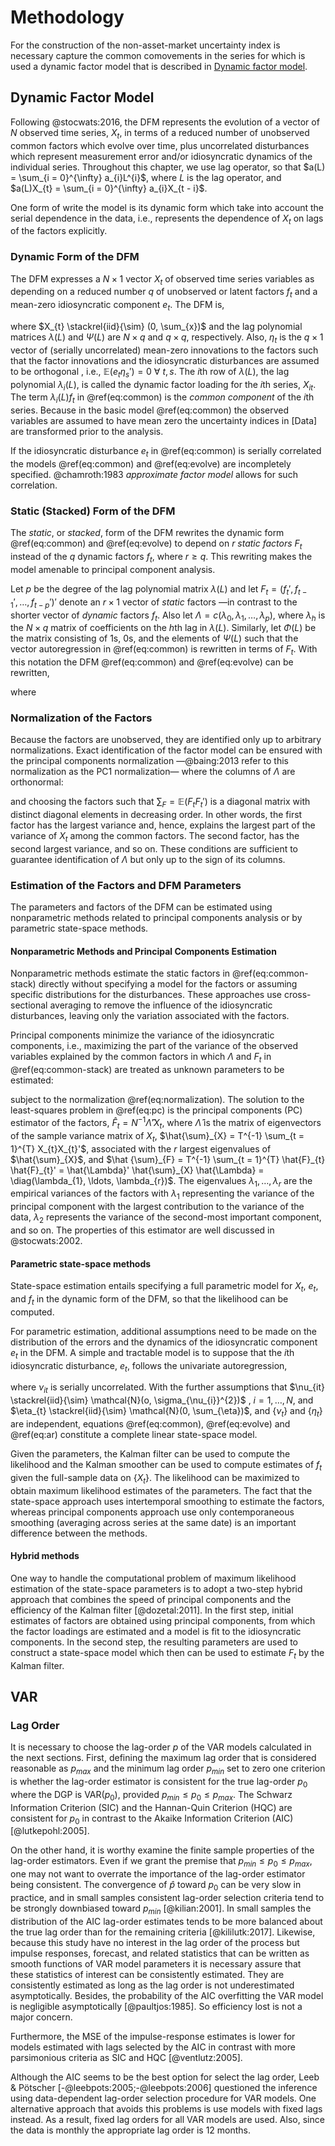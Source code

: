# Methodology {#methodology}

For the construction of the non-asset-market uncertainty index is necessary capture the common comovements in the series for which is used a dynamic factor model that is described in [Dynamic factor model]. 

## Dynamic Factor Model {#dynamic-factor-model}

Following @stocwats:2016, the DFM represents the evolution of a vector of $N$ observed time series, $X_{t}$, in terms of a reduced number of unobserved common factors which evolve over time, plus uncorrelated disturbances which represent measurement error and/or idiosyncratic dynamics of the individual series. Throughout this chapter, we use lag operator, so that $a(L) = \sum_{i = 0}^{\infty} a_{i}L^{i}$, where $L$ is the lag operator, and $a(L)X_{t} = \sum_{i = 0}^{\infty} a_{i}X_{t - i}$.

One form of write the model is its dynamic form which take into account the serial dependence in the data, i.e., represents the dependence of $X_{t}$ on lags of the factors explicitly.

### Dynamic Form of the DFM

The DFM expresses a $N \times 1$ vector $X_{t}$ of observed time series variables as depending on a reduced number $q$ of unobserved or latent factors $f_{t}$ and a mean-zero idiosyncratic component $e_{t}$. The DFM is,

\begin{eqnarray}
  X_{t} & = & \lambda (L) f_{t} + e_{t} (\#eq:common)
  \\
  f_{t} & = & \Psi (L) f_{t} + \eta_{t} (\#eq:evolve)
\end{eqnarray}

where $X_{t} \stackrel{iid}{\sim} (0, \sum_{x})$ and the lag polynomial matrices $\lambda(L)$ and $\Psi(L)$ are $N \times q$ and $q \times q$, respectively. Also, $\eta_{t}$ is the $q \times 1$ vector of (serially uncorrelated) mean-zero innovations to the factors such that the factor innovations and the idiosyncratic disturbances are assumed to be orthogonal , i.e., $\mathbb{E}(e_{t}\eta_{s}') = 0 ~ \forall ~ t, s$. The $i$th row of $\lambda(L)$, the lag polynomial $\lambda_{i}(L)$, is called the dynamic factor loading for the $i$th series, $X_{it}$. The term $\lambda_{i}(L)f_{t}$ in \@ref(eq:common) is the *common component* of the $i$th series. Because in the basic model \@ref(eq:common) the observed variables are assumed to have mean zero the uncertainty indices in [Data] are transformed prior to the analysis.

If the idiosyncratic disturbance $e_{t}$ in \@ref(eq:common) is serially correlated the models \@ref(eq:common) and \@ref(eq:evolve) are incompletely specified. @chamroth:1983 *approximate factor model* allows for such correlation.

### Static (Stacked) Form of the DFM

The *static*, or *stacked*, form of the DFM rewrites the dynamic form \@ref(eq:common) and \@ref(eq:evolve) to depend on $r$ *static factors* $F_{t}$ instead of the $q$ dynamic factors $f_{t}$, where $r \geq q$. This rewriting makes the model amenable to principal component analysis.

Let $p$ be the degree of the lag polynomial matrix $\lambda(L)$ and let $F_{t} = (f_{t}', f_{t - 1}', \ldots, f_{t - p}')'$ denote an $r \times 1$ vector of *static* factors ---in contrast to the shorter vector of *dynamic* factors $f_{t}$. Also let $\Lambda = c(\lambda_{0}, \lambda_{1}, \ldots, \lambda_{p})$, where $\lambda_{h}$ is the $N \times q$ matrix of coefficients on the $h$th lag in $\lambda(L)$. Similarly, let $\Phi(L)$ be the matrix consisting of $1$s, $0$s, and the elements of $\Psi(L)$ such that the vector autoregression in \@ref(eq:common) is rewritten in terms of $F_{t}$. With this notation the DFM \@ref(eq:common) and \@ref(eq:evolve) can be rewritten, 

\begin{eqnarray}
  X_{t} & = & \Lambda F_{t} + e_{t} (\#eq:common-stack)
  \\
  F_{t} & = & \Phi(L) F_{t - 1} + G \eta_{t} (\#eq:evolve-stack) 
\end{eqnarray}

where 

\begin{equation*}
  \Phi = 
  \begin{bmatrix}
    \Psi_{1} & \Psi_{2} & \ldots & \Psi_{p} & \Psi_{p + 1} \\
    I_{q} & 0 & \ldots & 0 & 0 \\
    0 & I_{q} & \ldots & 0 & 0 \\
    \vdots & \vdots & \ddots & \vdots & \vdots \\
    0 & 0 & \ldots & I_{q} & 0
  \end{bmatrix}_{r \times r} \qquad
  \text{and} \qquad
  G = 
  \begin{bmatrix}
    I_{q} \\
    0
  \end{bmatrix}_{r \times q}
\end{equation*}

### Normalization of the Factors

Because the factors are unobserved, they are identified only up to arbitrary normalizations. Exact identification of the factor model can be ensured with the principal components normalization ---@baing:2013 refer to this normalization as the PC1 normalization--- where the columns of $\Lambda$ are orthonormal:

\begin{equation}
  N^{-1} \Lambda' \Lambda = I_{r} (\#eq:normalization)
\end{equation}

and choosing the factors such that $\sum_{F} = \mathbb{E}(F_{t}F_{t}')$ is a diagonal matrix with distinct diagonal elements in decreasing order. In other words, the first factor has the largest variance and, hence, explains the largest part of the variance of $X_{t}$ among the common factors. The second factor, has the second largest variance, and so on. These conditions are sufficient to guarantee identification of $\Lambda$ but only up to the sign of its columns.

### Estimation of the Factors and DFM Parameters

The parameters and factors of the DFM can be estimated using nonparametric methods related to principal components analysis or by parametric state-space methods.

#### Nonparametric Methods and Principal Components Estimation

Nonparametric methods estimate the static factors in \@ref(eq:common-stack) directly without specifying a model for the factors or assuming specific distributions for the disturbances. These approaches use cross-sectional averaging to remove the influence of the idiosyncratic disturbances, leaving only the variation associated with the factors.

Principal components minimize the variance of the idiosyncratic components, i.e., maximizing the part of the variance of the observed variables explained by the common factors in which $\Lambda$ and $F_{t}$ in \@ref(eq:common-stack) are treated as unknown parameters to be estimated:

\begin{equation}
  \min_{F_{1}, \ldots, F_{T}, \Lambda} V_{r}(\Lambda, F), \text{where } V_{r}(\Lambda, F) = \frac{1}{NT} \sum_{t = 1}^{T} (X_{t} - \Lambda F_{t})'(X_{t} - \Lambda F_{t}) (\#eq:pc)
\end{equation}

subject to the normalization \@ref(eq:normalization). The solution to the least-squares problem in \@ref(eq:pc) is the principal components (PC) estimator of the factors, $\hat{F}_{t} = N^{-1} \hat{\Lambda}' X_{t}$, where $\hat{\Lambda}$ is the matrix of eigenvectors of the sample variance matrix of $X_{t}$, $\hat{\sum}_{X} = T^{-1} \sum_{t = 1}^{T} X_{t}X_{t}'$, associated with the $r$ largest eigenvalues of $\hat{\sum}_{X}$, and $\hat
{\sum}_{F} = T^{-1} \sum_{t = 1}^{T} \hat{F}_{t} \hat{F}_{t}' = \hat{\Lambda}' \hat{\sum}_{X} \hat{\Lambda} = \diag(\lambda_{1}, \ldots, \lambda_{r})$. The eigenvalues $\lambda_{1}, \ldots, \lambda_{r}$ are the empirical variances of the factors with $\lambda_{1}$ representing the variance of the principal component with the largest contribution to the variance of the data, $\lambda_{2}$ represents the variance of the second-most important component, and so on. The properties of this estimator are well discussed in @stocwats:2002.

#### Parametric state-space methods

State-space estimation entails specifying a full parametric model for $X_{t}$, $e_{t}$, and $f_{t}$ in the dynamic form of the DFM, so that the likelihood can be computed.

For parametric estimation, additional assumptions need to be made on the distribution of the errors and the dynamics of the idiosyncratic component $e_{t}$ in the DFM. A simple and tractable model is to suppose that the $i$th idiosyncratic disturbance, $e_{t}$, follows the univariate autoregression, 

\begin{equation}
  e_{it} = \delta_{i} (L) e_{it - 1} + \nu_{it} (\#eq:ar)
\end{equation}

where $\nu_{it}$ is serially uncorrelated. With the further assumptions that $\nu_{it} \stackrel{iid}{\sim} \mathcal{N}(o, \sigma_{\nu_{i}}^{2})$ , $i = 1, \ldots, N$, and $\eta_{t} \stackrel{iid}{\sim} \mathcal{N}(0, \sum_{\eta})$, and $\{\nu_{t}\}$ and $\{\eta_{t}\}$ are independent, equations \@ref(eq:common), \@ref(eq:evolve) and \@ref(eq:ar) constitute a complete linear state-space model.

Given the parameters, the Kalman filter can be used to compute the likelihood and the Kalman smoother can be used to compute estimates of $f_{t}$ given the full-sample data on $\{X_{t}\}$. The likelihood can be maximized to obtain maximum likelihood estimates of the parameters. The fact that the state-space approach uses intertemporal smoothing to estimate the factors, whereas principal components approach use only contemporaneous smoothing (averaging across series at the same date) is an important difference between the methods.

#### Hybrid methods

One way to handle the computational problem of maximum likelihood estimation of the state-space parameters is to adopt a two-step hybrid approach that combines the speed of principal components and the efficiency of the Kalman filter [@dozetal:2011]. In the first step, initial estimates of factors are obtained using principal components, from which the factor loadings are estimated and a model is fit to the idiosyncratic components. In the second step, the resulting parameters are used to construct a state-space model which then can be used to estimate $F_{t}$ by the Kalman filter.

## VAR {#var}

### Lag Order {#lag-order}

It is necessary to choose the lag-order $p$ of the VAR models calculated in the next sections. First, defining the maximum lag order that is considered reasonable as $p_{max}$ and the minimum lag order $p_{min}$ set to zero one criterion is whether the lag-order estimator is consistent for the true lag-order $p_{0}$ where the DGP is VAR($p_{0}$), provided $p_{min} \leq p_{0} \leq p_{max}$. The Schwarz Information Criterion (SIC) and the Hannan-Quin Criterion (HQC) are consistent for $p_{0}$ in contrast to the Akaike Information Criterion (AIC) [@lutkepohl:2005]. 

On the other hand, it is worthy examine the finite sample properties of the lag-order estimators. Even if we grant the premise that $p_{min} \leq p_{0} \leq p_{max}$, one may not want to overrate the importance of the lag-order estimator being consistent. The convergence of $\hat{p}$ toward $p_{0}$ can be very slow in practice, and in small samples consistent lag-order selection criteria tend to be strongly downbiased toward $p_{min}$ [@kilian:2001]. In small samples the distribution of the AIC lag-order estimates tends to be more balanced about the true lag order than for the remaining criteria [@kililutk:2017]. Likewise, because this study have no interest in the lag order of the process but impulse responses, forecast, and related statistics that can be written as smooth functions of VAR model parameters it is necessary assure that these statistics of interest can be consistently estimated. They are consistently estimated as long as the lag order is not underestimated asymptotically. Besides, the probability of the AIC overfitting the VAR model is negligible asymptotically [@paultjos:1985]. So efficiency lost is not a major concern.

Furthermore, the MSE of the impulse-response estimates is lower for models estimated with lags selected by the AIC in contrast with more parsimonious criteria as SIC and HQC [@ventlutz:2005]. 

<!--  as it is the most reliable estimator of $p_{0}$ compared with other information criteria [@gonzpita:2002]. -->

Although the AIC seems to be the best option for select the lag order, Leeb \& Pötscher [-@leebpots:2005;-@leebpots:2006] questioned the inference using data-dependent lag-order selection procedure for VAR models. One alternative approach that avoids this problems is use models with fixed lags instead. As a result, fixed lag orders for all VAR models are used. Also, since the data is monthly the appropriate lag order is 12 months.
